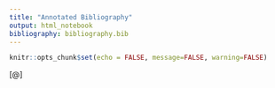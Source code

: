 ```yaml
---
title: "Annotated Bibliography"
output: html_notebook
bibliography: bibliography.bib
---
```


```r
knitr::opts_chunk$set(echo = FALSE, message=FALSE, warning=FALSE)
```

[@]